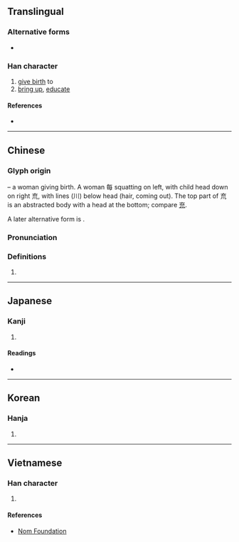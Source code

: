 {{character info/new}}
{{also|育}}
==Translingual==

===Alternative forms===
* {{l|mul|育}}

===Han character===
{{Han char|rn=80|rad=毋|as=09|sn=13|four=80513|canj=OYYIU|ids=⿰每㐬}}

# [[give birth]] to
# [[bring up]], [[educate]]

====References====
* {{Han ref|kx=0590.060|dkj=16740|dj=0982.020|hdz=42384.040|uh=6BD3|ud=27603|bh=B7B6|bd=47030}}

----

==Chinese==
{{zh-forms}}

===Glyph origin===
{{Han etym}}
{{Han compound|每|㐬|liushu=p}} – a woman giving birth. A woman 每 squatting on left, with child head down on right 㐬, with lines (川) below head (hair, coming out). The top part of 㐬 is an abstracted body with a head at the bottom; compare [[充]].

A later alternative form is {{l|zh|育}}.

===Pronunciation===
{{zh-pron
|m=yù
|c=juk1,juk6
|h=pfs=
|md=
|mn=io̍k
|w=
|mc=y
|oc=y
|cat=
}}

===Definitions===
{{zh-hanzi}}

# {{rfdef|lang=zh}}

----

==Japanese==

===Kanji===
{{ja-kanji|grade=|rs=毋09}}

# {{defn|lang=ja|sort=毋09}}

====Readings====
* {{ja-readings|on=[[いく]] (iku)|kun=[[そだてる]] (sodateru)}}

----

==Korean==

===Hanja===
{{ko-hanja|hangeul=육|eumhun=|rv=yuk|mr=yuk|y=yuk}}

# {{defn|lang=ko|sort=毋09}}

----

==Vietnamese==

===Han character===
{{vi-readings|rs=毋09| hanviet = dục}}

# {{defn|lang=vi|sort=毋09}}

====References====
*[http://nomfoundation.org/common/nom_details.php?codepoint=6bd3 Nom Foundation]